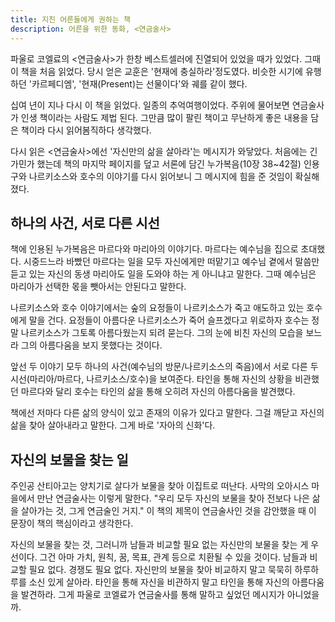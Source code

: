 ```yaml
---
title: 지친 어른들에게 권하는 책
description: 어른을 위한 동화, <연금술사>
---
```


파울로 코엘료의 \<연금술사\>가 한창 베스트셀러에 진열되어 있었을 때가 있었다. 그때 이 책을 처음 읽었다. 당시 얻은 교훈은 '현재에 충실하라'정도였다. 비슷한 시기에 유행하던 '카르페디엠', '현재(Present)는 선물이다'와 궤를 같이 했다.

십여 년이 지나 다시 이 책을 읽었다. 일종의 추억여행이었다. 주위에 물어보면 연금술사가 인생 책이라는 사람도 제법 된다. 그만큼 많이 팔린 책이고 무난하게 좋은 내용을 담은 책이라 다시 읽어봄직하다 생각했다.

다시 읽은 \<연금술사\>에선 '자신만의 삶을 살아라'는 메시지가 와닿았다. 처음에는 긴가민가 했는데 책의 마지막 페이지를 덮고 서론에 담긴 누가복음(10장 38~42절) 인용구와 나르키소스와 호수의 이야기를 다시 읽어보니 그 메시지에 힘을 준 것임이 확실해졌다.

## 하나의 사건, 서로 다른 시선

책에 인용된 누가복음은 마르다와 마리아의 이야기다. 마르다는 예수님을 집으로 초대했다. 시중드느라 바빴던 마르다는 일을 모두 자신에게만 떠맡기고 예수님 곁에서 말씀만 듣고 있는 자신의 동생 마리아도 일을 도와야 하는 게 아니냐고 말한다. 그때 예수님은 마리아가 선택한 몫을 뺏아서는 안된다고 말한다.

나르키소스와 호수 이야기에서는 숲의 요정들이 나르키소스가 죽고 애도하고 있는 호수에게 말을 건다. 요정들이 아름다운 나르키소스가 죽어 슬프겠다고 위로하자 호수는 정말 나르키소스가 그토록 아름다웠는지 되려 묻는다. 그의 눈에 비친 자신의 모습을 보느라 그의 아름다움을 보지 못했다는 것이다.

앞선 두 이야기 모두 하나의 사건(예수님의 방문/나르키소스의 죽음)에서 서로 다른 두 시선(마리아/마르다, 나르키소스/호수)을 보여준다. 타인을 통해 자신의 상황을 비관했던 마르다와 달리 호수는 타인의 삶을 통해 오히려 자신의 아름다움을 발견했다.

책에선 저마다 다른 삶의 양식이 있고 존재의 이유가 있다고 말한다. 그걸 깨닫고 자신의 삶을 찾아 살아내라고 말한다. 그게 바로 '자아의 신화'다.

## 자신의 보물을 찾는 일

주인공 산티아고는 양치기로 살다가 보물을 찾아 이집트로 떠난다. 사막의 오아시스 마을에서 만난 연금술사는 이렇게 말한다. "우리 모두 자신의 보물을 찾아 전보다 나은 삶을 살아가는 것, 그게 연금술인 거지." 이 책의 제목이 연금술사인 것을 감안했을 때 이 문장이 책의 핵심이라고 생각한다.

자신의 보물을 찾는 것, 그러니까 남들과 비교할 필요 없는 자신만의 보물을 찾는 게 우선이다. 그건 아마 가치, 원칙, 꿈, 목표, 관계 등으로 치환될 수 있을 것이다. 남들과 비교할 필요 없다. 경쟁도 필요 없다. 자신만의 보물을 찾아 비교하지 말고 묵묵히 하루하루를 소신 있게 살아라. 타인을 통해 자신을 비관하지 말고 타인을 통해 자신의 아름다움을 발견하라. 그게 파울로 코엘료가 연금술사를 통해 말하고 싶었던 메시지가 아니었을까.
